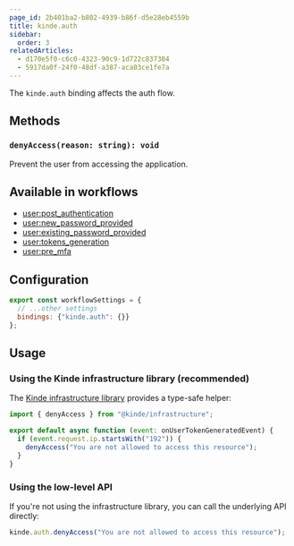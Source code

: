 ```yaml
---
page_id: 2b401ba2-b802-4939-b86f-d5e28eb4559b
title: kinde.auth
sidebar:
  order: 3
relatedArticles:
  - d170e5f0-c6c0-4323-90c9-1d722c837384
  - 5917da0f-24f0-48df-a387-aca03ce1fe7a
---
```


The `kinde.auth` binding affects the auth flow.

## Methods

### `denyAccess(reason: string): void`

Prevent the user from accessing the application.

## Available in workflows

- [user:post_authentication](/workflows/example-workflows/workflow-user-post-auth/)
- [user:new_password_provided](/workflows/example-workflows/new-password-provided-workflow/)
- [user:existing_password_provided](/workflows/example-workflows/existing-password-provided-workflow/)
- [user:tokens_generation](/workflows/example-workflows/user-token-generation/)
- [user:pre_mfa](/workflows/example-workflows/pre-mfa-workflow/)

## Configuration

```js
export const workflowSettings = {
  // ...other settings
  bindings: {"kinde.auth": {}}
};
```

## Usage

### Using the Kinde infrastructure library (recommended)

The [Kinde infrastructure library](https://github.com/kinde-oss/infrastructure) provides a type-safe helper:

```js
import { denyAccess } from "@kinde/infrastructure";

export default async function (event: onUserTokenGeneratedEvent) {
  if (event.request.ip.startsWith("192")) {
    denyAccess("You are not allowed to access this resource");
  }
}
```

### Using the low-level API

If you're not using the infrastructure library, you can call the underlying API directly:

```js
kinde.auth.denyAccess("You are not allowed to access this resource");
```
